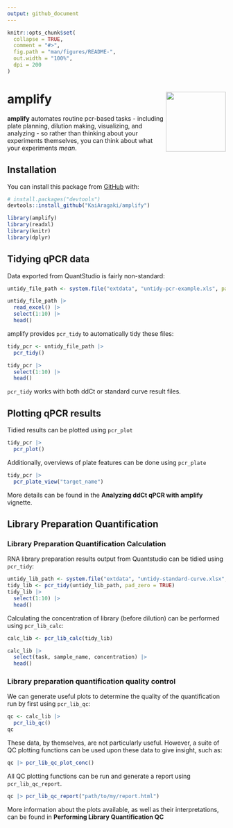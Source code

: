 ```yaml
---
output: github_document
---
```


<!-- README.md is generated from README.Rmd. Please edit that file -->

```r
knitr::opts_chunk$set(
  collapse = TRUE,
  comment = "#>",
  fig.path = "man/figures/README-",
  out.width = "100%",
  dpi = 200
)
```

# amplify <img src='man/figures/logo.png' align="right" height="138" />
<!-- badges: start -->

<!-- badges: end -->

**amplify** automates routine pcr-based tasks - including plate planning, dilution making, visualizing, and analyzing - so rather than thinking about your experiments themselves, you can think about what your experiments *mean*.

## Installation

You can install this package from [GitHub](https://github.com/) with:

``` r
# install.packages("devtools")
devtools::install_github("KaiAragaki/amplify")
```
```r
library(amplify)
library(readxl)
library(knitr)
library(dplyr)
```


## Tidying qPCR data

Data exported from QuantStudio is fairly non-standard:

```r
untidy_file_path <- system.file("extdata", "untidy-pcr-example.xls", package = "amplify")

untidy_file_path |> 
  read_excel() |>
  select(1:10) |> 
  head()
```

amplify provides `pcr_tidy` to automatically tidy these files:

```r
tidy_pcr <- untidy_file_path |> 
  pcr_tidy()

tidy_pcr |>
  select(1:10) |> 
  head()
```

`pcr_tidy` works with both ddCt or standard curve result files.

## Plotting qPCR results

Tidied results can be plotted using `pcr_plot`

```r
tidy_pcr |> 
  pcr_plot()
```

Additionally, overviews of plate features can be done using `pcr_plate`

```r
tidy_pcr |> 
  pcr_plate_view("target_name")
```

More details can be found in the **Analyzing ddCt qPCR with amplify** vignette.

## Library Preparation Quantification

### Library Preparation Quantification Calculation

RNA library preparation results output from Quantstudio can be tidied using `pcr_tidy`:

```r
untidy_lib_path <- system.file("extdata", "untidy-standard-curve.xlsx", package = "amplify")
tidy_lib <- pcr_tidy(untidy_lib_path, pad_zero = TRUE) 
tidy_lib |>
  select(1:10) |> 
  head()
```

Calculating the concentration of library (before dilution) can be performed using `pcr_lib_calc`:

```r
calc_lib <- pcr_lib_calc(tidy_lib) 

calc_lib |> 
  select(task, sample_name, concentration) |> 
  head()
```
### Library preparation quantification quality control

We can generate useful plots to determine the quality of the quantification run by first using `pcr_lib_qc`:

```r
qc <- calc_lib |> 
  pcr_lib_qc()
qc
```
These data, by themselves, are not particularly useful. However, a suite of QC plotting functions can be used upon these data to give insight, such as:

```r
qc |> pcr_lib_qc_plot_conc()
```

All QC plotting functions can be run and generate a report using `pcr_lib_qc_report`.


```r
qc |> pcr_lib_qc_report("path/to/my/report.html")
```

More information about the plots available, as well as their interpretations, can be found in **Performing Library Quantification QC**
